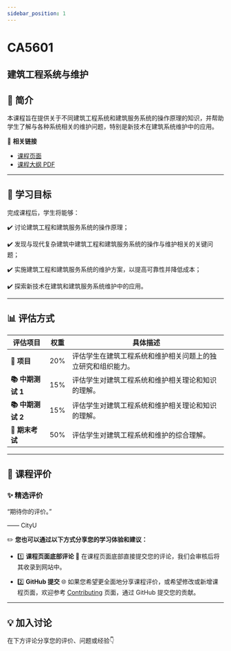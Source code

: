 ```yaml
---
sidebar_position: 1
---
```


# CA5601
## 建筑工程系统与维护

## **📘 简介**
本课程旨在提供关于不同建筑工程系统和建筑服务系统的操作原理的知识，并帮助学生了解与各种系统相关的维护问题，特别是新技术在建筑系统维护中的应用。

🔗 **相关链接**
- [课程页面](https://www.cityu.edu.hk/catalogue/pg/202425/course/CA5601.htm)
- [课程大纲 PDF](https://www.cityu.edu.hk/catalogue/pg/202425/course/CA5601.pdf)

---

## **🎯 学习目标**

完成课程后，学生将能够：

✔️ 讨论建筑工程和建筑服务系统的操作原理；

✔️ 发现与现代复杂建筑中建筑工程和建筑服务系统的操作与维护相关的关键问题；

✔️ 实施建筑工程和建筑服务系统的维护方案，以提高可靠性并降低成本；

✔️ 探索新技术在建筑和建筑服务系统维护中的应用。

---

## **📊 评估方式**

| **评估项目**          | **权重** | **具体描述**                                                                                       |
|----------------------|---------|---------------------------------------------------------------------------------------------------|
| **📝 项目**           | 20%     | 评估学生在建筑工程系统和维护相关问题上的独立研究和组织能力。                                           |
| **📚 中期测试 1**      | 15%     | 评估学生对建筑工程系统和维护相关理论和知识的理解。                                                     |
| **📚 中期测试 2**      | 15%     | 评估学生对建筑工程系统和维护相关理论和知识的理解。                                                     |
| **📝 期末考试**        | 50%     | 评估学生对建筑工程系统和维护的综合理解。                                                             |

---

## **💬 课程评价**

### ✨ **精选评价**
<div className={commentStyles.commentBox}>
    <p className={commentStyles.commentText}>
        “期待你的评价。”
    </p>
    <p className={commentStyles.commentAuthor}>—— CityU</p>
</div>

✏️ **您也可以通过以下方式分享您的学习体验和建议：**

- 1️⃣ **课程页面底部评论**
💬 在课程页面底部直接提交您的评论，我们会审核后将其收录到网站中。

- 2️⃣ **GitHub 提交**
🌐 如果您希望更全面地分享课程评价，或希望修改或新增课程页面，欢迎参考 [Contributing](/contributing) 页面，通过 GitHub 提交您的贡献。

---

## **💡 加入讨论**

在下方评论分享您的评价、问题或经验👇
<Utterances />